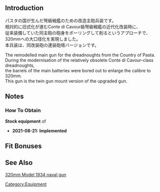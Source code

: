 {{EquipmentInfo}}

==Introduction==
パスタの国が生んだ弩級戦艦のための改造主砲兵装です。<br>相対的に旧式化が進むConte di Cavour級弩級戦艦の近代化改装時に、<br>従来装備していた同主砲の砲身をボーリングして削るというアプローチで、320mmへの大口径化を実現しました。<br>本兵装は、同改装砲の連装砲塔バージョンです。

The remodelled main gun for the dreadnoughts from the Country of Pasta.<br>
During the modernisation of the relatively obsolete Conte di Cavour-class dreadnoughts,<br>
the barrels of the main batteries were bored out to enlarge the calibre to 320mm.<br>
This gun is the twin gun mount version of the upgraded gun.

==Notes==
<div class="mw-collapsible"><h3>How To Obtain</h3>
<div class="mw-collapsible-content">
'''Stock equipment''' of {{Ship/Link|Conte di Cavour Kai}}

</div></div>


<div class="mw-collapsible><h3>Updates History</h3>
<div class="mw-collapsible-content>
* '''2021-08-21:''' '''Implemented'''
</div>

==Fit Bonuses==
{{:{{PAGENAME}}/Bonuses}}

==See Also==
[[wikipedia:320 mm Model 1934 naval gun|320mm Model 1934 naval gun]]
{{Equipmentlist}}
[[Category:Equipment]]